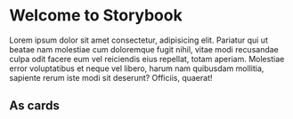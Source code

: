 
<Meta title="Design Tokens" />

# Welcome to Storybook

Lorem ipsum dolor sit amet consectetur, adipisicing elit. Pariatur qui ut
beatae nam molestiae cum doloremque fugit nihil, vitae modi recusandae culpa
odit facere eum vel reiciendis eius repellat, totam aperiam. Molestiae error
voluptatibus et neque vel libero, harum nam quibusdam mollitia, sapiente rerum
iste modi sit deserunt? Officiis, quaerat!

<DesignTokenDocBlock categoryName="CSS/Colors" />

## As cards

<DesignTokenDocBlock categoryName="Colors" viewType="card" />

